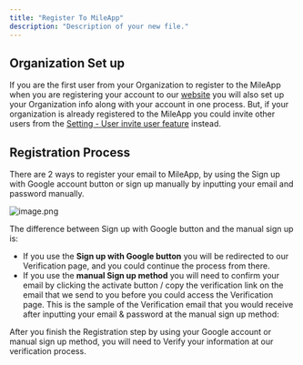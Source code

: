 ```yaml
---
title: "Register To MileApp"
description: "Description of your new file."
---
```


## Organization Set up

If you are the first user from your Organization to register to the MileApp when you are registering your account to our [website](https://web.mile.app/) you will also set up your Organization info along with your account in one process. But, if your organization is already registered to the MileApp you could invite other users from the [Setting - User invite user feature](https://web.mile.app/setting/user) instead. 

## Registration Process

There are 2 ways to register your email to MileApp, by using the Sign up with Google account button or sign up manually by inputting your email and password manually.

![image.png](/images/image.png)

The difference between Sign up with Google button and the manual sign up is:

- If you use the **Sign up with Google button** you will be redirected to our Verification page, and you could continue the process from there.
- If you use the **manual Sign up method** you will need to confirm your email by clicking the activate button / copy the verification link on the email that we send to you before you could access the Verification page. This is the sample of the Verification email that you would receive after inputting your email & password at the manual sign up method:

After you finish the Registration step by using your Google account or manual sign up method, you will need to Verify your information at our verification process.